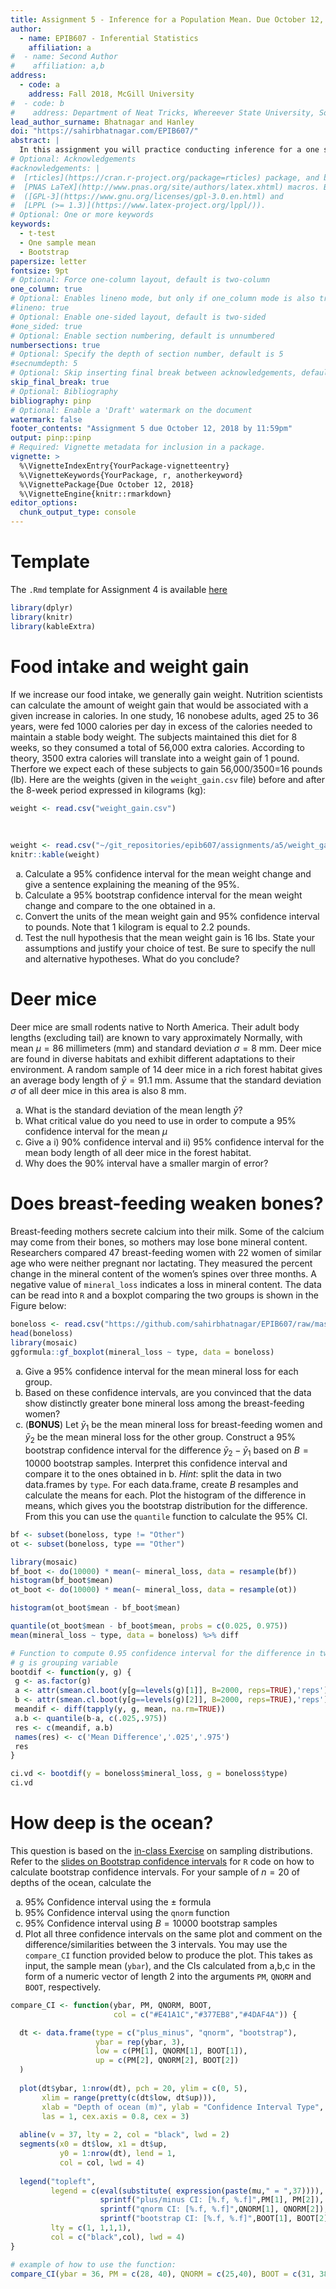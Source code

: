 ```yaml
---
title: Assignment 5 - Inference for a Population Mean. Due October 12, 11:59pm 2018
author:
  - name: EPIB607 - Inferential Statistics
    affiliation: a
#  - name: Second Author
#    affiliation: a,b
address:
  - code: a
    address: Fall 2018, McGill University
#  - code: b
#    address: Department of Neat Tricks, Whereever State University, Someplace, MC, 67890
lead_author_surname: Bhatnagar and Hanley
doi: "https://sahirbhatnagar.com/EPIB607/"
abstract: |
  In this assignment you will practice conducting inference for a one sample mean using either the z procedure, t procedure, or the bootstrap. Answers should be given in full sentences (DO NOT just provide the number). All figures should have appropriately labeled axes, titles and captions (if necessary). All graphs and calculations are to be completed in an R Markdown document using the provided template. You are free to choose any function from any package to complete the assignment. Concise answers will be rewarded. Be brief and to the point. Please submit both the compiled HTML report and the source file (.Rmd) to myCourses by October 12, 2018, 11:59pm. Both HTML and .Rmd files should be saved as 'IDnumber_LastName_FirstName_EPIB607_A5'. 
# Optional: Acknowledgements
#acknowledgements: |
#  [rticles](https://cran.r-project.org/package=rticles) package, and both packages rely on the
#  [PNAS LaTeX](http://www.pnas.org/site/authors/latex.xhtml) macros. Both these sources are
#  ([GPL-3](https://www.gnu.org/licenses/gpl-3.0.en.html) and
#  [LPPL (>= 1.3)](https://www.latex-project.org/lppl/)).
# Optional: One or more keywords
keywords:
  - t-test
  - One sample mean
  - Bootstrap
papersize: letter
fontsize: 9pt
# Optional: Force one-column layout, default is two-column
one_column: true
# Optional: Enables lineno mode, but only if one_column mode is also true
#lineno: true
# Optional: Enable one-sided layout, default is two-sided
#one_sided: true
# Optional: Enable section numbering, default is unnumbered
numbersections: true
# Optional: Specify the depth of section number, default is 5
#secnumdepth: 5
# Optional: Skip inserting final break between acknowledgements, default is false
skip_final_break: true
# Optional: Bibliography 
bibliography: pinp
# Optional: Enable a 'Draft' watermark on the document
watermark: false
footer_contents: "Assignment 5 due October 12, 2018 by 11:59pm"
output: pinp::pinp
# Required: Vignette metadata for inclusion in a package.
vignette: >
  %\VignetteIndexEntry{YourPackage-vignetteentry}
  %\VignetteKeywords{YourPackage, r, anotherkeyword}
  %\VignettePackage{Due October 12, 2018}
  %\VignetteEngine{knitr::rmarkdown}
editor_options: 
  chunk_output_type: console
---
```


# Template {-}

The `.Rmd` template for Assignment 4 is available [here](https://github.com/sahirbhatnagar/EPIB607/raw/master/assignments/a4/a4_template.Rmd)


```r
library(dplyr)
library(knitr)
library(kableExtra)
```



# Food intake and weight gain

If we increase our food intake, we generally gain weight. Nutrition scientists can calculate the amount of weight gain that would be associated with a given increase in calories. In one study, 16 nonobese adults, aged 25 to 36 years, were fed 1000 calories per day in excess of the calories needed to maintain a stable body weight. The subjects maintained this diet for 8 weeks, so they consumed a total of 56,000 extra calories. According to theory, 3500 extra calories will translate into a weight gain of 1 pound. Therfore we expect each of these subjects to gain 56,000/3500=16 pounds (lb). Here are the weights (given in the `weight_gain.csv` file) before and after the 8-week period expressed in kilograms (kg):

```r
weight <- read.csv("weight_gain.csv")
```

<br>

```r
weight <- read.csv("~/git_repositories/epib607/assignments/a5/weight_gain.csv")
knitr::kable(weight)
```


a. Calculate a 95% confidence interval for the mean weight change and give a sentence explaining the meaning of the 95%.
b. Calculate a 95% bootstrap confidence interval for the mean weight change and compare to the one obtained in a.
c. Convert the units of the mean weight gain and 95% confidence interval to pounds. Note that 1 kilogram is equal to 2.2 pounds. 
d. Test the null hypothesis that the mean weight gain is 16 lbs. State your assumptions and justify your choice of test. Be sure to specify the null and alternative hypotheses. What do you conclude?



# Deer mice

Deer mice are small rodents native to North America. Their adult body lengths (excluding tail) are known to vary approximately Normally, with mean $\mu = 86$ millimeters (mm) and standard deviation $\sigma=8$ mm. Deer mice are found in diverse habitats and exhibit different adaptations to their environment. A random sample of 14 deer mice in a rich forest habitat gives an average body length of $\bar{y} = 91.1$ mm. Assume that the standard deviation $\sigma$ of all deer mice in this area is also 8 mm. 

a. What is the standard deviation of the mean length $\bar{y}$?
b. What critical value do you need to use in order to compute a 95% confidence interval for the mean $\mu$
c. Give a i) 90% confidence interval and ii) 95% confidence interval for the mean body length of all deer mice in the forest habitat. 
d. Why does the 90% interval have a smaller margin of error?


# Does breast-feeding weaken bones?

Breast-feeding mothers secrete calcium into their milk. Some of the calcium may come from their bones, so mothers may lose bone mineral content. Researchers compared 47 breast-feeding women with 22 women of similar age who were neither pregnant nor lactating. They measured the percent change in the mineral content of the women's spines over three months. A negative value of `mineral_loss` indicates a loss in mineral content. The data can be read into `R` and a boxplot comparing the two groups is shown in the Figure below:

```r
boneloss <- read.csv("https://github.com/sahirbhatnagar/EPIB607/raw/master/data/boneloss.csv")
head(boneloss)
library(mosaic)
ggformula::gf_boxplot(mineral_loss ~ type, data = boneloss)
```

a. Give a 95% confidence interval for the mean mineral loss for each group. 
b. Based on these confidence intervals, are you convinced that the data show distinctly greater bone mineral loss among the breast-feeding women?
c. (**BONUS**) Let $\bar{y}_1$ be the mean mineral loss for breast-feeding women and $\bar{y}_2$ be the mean mineral loss for the other group. Construct a 95% bootstrap confidence interval for the difference $\bar{y}_2 - \bar{y}_1$ based on $B=10000$ bootstrap samples. Interpret this confidence interval and compare it to the ones obtained in b. _Hint_: split the data in two data.frames by `type`. For each data.frame, create $B$ resamples and calculate the means for each. Plot the histogram of the difference in means, which gives you the bootstrap distribution for the difference. From this you can use the `quantile` function to calculate the 95% CI. 

```r

bf <- subset(boneloss, type != "Other")
ot <- subset(boneloss, type == "Other")

library(mosaic)
bf_boot <- do(10000) * mean(~ mineral_loss, data = resample(bf))
histogram(bf_boot$mean)
ot_boot <- do(10000) * mean(~ mineral_loss, data = resample(ot))

histogram(ot_boot$mean - bf_boot$mean)

quantile(ot_boot$mean - bf_boot$mean, probs = c(0.025, 0.975))
mean(mineral_loss ~ type, data = boneloss) %>% diff

# Function to compute 0.95 confidence interval for the difference in two means
# g is grouping variable
bootdif <- function(y, g) {
 g <- as.factor(g)
 a <- attr(smean.cl.boot(y[g==levels(g)[1]], B=2000, reps=TRUE),'reps')
 b <- attr(smean.cl.boot(y[g==levels(g)[2]], B=2000, reps=TRUE),'reps')
 meandif <- diff(tapply(y, g, mean, na.rm=TRUE))
 a.b <- quantile(b-a, c(.025,.975))
 res <- c(meandif, a.b)
 names(res) <- c('Mean Difference','.025','.975')
 res
}

ci.vd <- bootdif(y = boneloss$mineral_loss, g = boneloss$type)
ci.vd
```




# How deep is the ocean?

This question is based on the [in-class Exercise](https://github.com/sahirbhatnagar/EPIB607/blob/master/exercises/water/students/260194225_water_exercise_epib607.pdf) on sampling distributions. Refer to the [slides on Bootstrap confidence intervals](https://github.com/sahirbhatnagar/EPIB607/raw/master/slides/bootstrap/EPIB607_bootstrap.pdf) for `R` code on how to calculate bootstrap confidence intervals. For your sample of $n=20$ of depths of the ocean, calculate the

a. 95% Confidence interval using the $\pm$ formula
b. 95% Confidence interval using the `qnorm` function
c. 95% Confidence interval using $B=10000$ bootstrap samples
d. Plot all three confidence intervals on the same plot and comment on the difference/similarities between the 3 intervals. You may use the `compare_CI` function provided below to produce the plot. This takes as input, the sample mean (`ybar`), and the CIs calculated from a,b,c in the form of a numeric vector of length 2 into the arguments `PM`, `QNORM` and `BOOT`, respectively. 
  
  
```r
compare_CI <- function(ybar, PM, QNORM, BOOT, 
                       col = c("#E41A1C","#377EB8","#4DAF4A")) {

  dt <- data.frame(type = c("plus_minus", "qnorm", "bootstrap"),
                   ybar = rep(ybar, 3),
                   low = c(PM[1], QNORM[1], BOOT[1]),
                   up = c(PM[2], QNORM[2], BOOT[2])
  )
  
  plot(dt$ybar, 1:nrow(dt), pch = 20, ylim = c(0, 5), 
       xlim = range(pretty(c(dt$low, dt$up))),
       xlab = "Depth of ocean (m)", ylab = "Confidence Interval Type",
       las = 1, cex.axis = 0.8, cex = 3)
  
  abline(v = 37, lty = 2, col = "black", lwd = 2)
  segments(x0 = dt$low, x1 = dt$up,
           y0 = 1:nrow(dt), lend = 1,
           col = col, lwd = 4)
  
  legend("topleft",
         legend = c(eval(substitute( expression(paste(mu," = ",37)))),
                    sprintf("plus/minus CI: [%.f, %.f]",PM[1], PM[2]),
                    sprintf("qnorm CI: [%.f, %.f]",QNORM[1], QNORM[2]),
                    sprintf("bootstrap CI: [%.f, %.f]",BOOT[1], BOOT[2])),
         lty = c(1, 1,1,1),
         col = c("black",col), lwd = 4)
}

# example of how to use the function:
compare_CI(ybar = 36, PM = c(28, 40), QNORM = c(25,40), BOOT = c(31, 38))
```
  



<!-- 
We support several options via the YAML header

- Setting a DOI or URL footer, for example for the CRAN package URL,
  which is placed in the bottom-left footer of the title page and even pages;
- Setting a footer label, for example _YourPackage Vignette_ stating
  your package, which is placed in the bottom-right footer on odd
  pages;
- Setting a free-form author field used on the inside footer;
- Optional _Draft_ watermarking;



## References 

Here we differ from PNAS and suggest natbib. References will appear in
author-year form. Use `\citet{}`, `\citep{}`, etc as usual.

We default to the `jss.bst` style. To switch to a different bibliography
style, please use `biblio-style: style` in the YAML header.


## Inline R Code 

The PNAS sample included a fixed PNG image here, but this document prefers
to show the results and embedding of _R_ code. 

```r
library(ggplot2)
ggplot(mtcars, aes(wt, mpg)) +
    geom_point(size=3, aes(colour=factor(cyl))) +
    theme(legend.position="none")
```

Here we use a standard knitr bloc with explicit options for

- figure width and height (`fig.width`, `fig.height`), both set to three inches;
- whether the code is shown (`echo=TRUE`); and
- the caption (`fig.cap`) as shown above.


## Digital Figures 

Markdown, Pandoc and LaTeX support `.eps` and `.pdf` files.

Figures and Tables should be labelled and referenced in the standard way
using the `\label{}` and `\ref{}` commands.

The R examples above show how to insert a column-wide
figure. To insert a figure wider than one column, please use the
`\begin{figure*}...\end{figure*}` environment. 

One (roundabout) way of doing this is to _not_ actually plot a figure, but to
save it in a file as the following segment shows:

```r
library(ggplot2)
p <- ggplot(data = midwest,
            mapping = aes(x = area,
                          fill = state,
                          color = state)) +
    geom_density(alpha = 0.3)
## save to file
suppressMessages(ggsave("densities.pdf", p))
```

This file is then included via standard LaTeX commands.

\begin{figure*}
  \begin{center}
    \includegraphics[width=0.66\textwidth, height=3.5in]{densities} 
  \end{center}
  \caption{Wide ggplot2 figure}\label{fig}
\end{figure*}


## Typeset Code (But Do Not Run It) 

We can also just show code.

```r
xx <- faithful[,"eruptions"]
fit <- density(xx)
plot(fit)
```

This simply used a pandoc bloc started and ended by three backticks,
with `r` as the language choice.  Similarly, _many_ other languages
can be typeset directly simply by relying on pandoc.


## Single column equations 

Authors may use 1- or 2-column equations in their article, according to
their preference.

To allow an equation to span both columns, options are to use the
`\begin{figure*}...\end{figure*}` environment mentioned above for
figures, or to use the `\begin{widetext}...\end{widetext}` environment
as shown in equation \ref{eqn:example} below.

Please note that this option may run into problems with floats and
footnotes, as mentioned in the [cuted package
documentation](http://texdoc.net/pkg/cuted). In the case of problems
with footnotes, it may be possible to correct the situation using
commands `\footnotemark` and `\footnotetext`.

\begin{equation}
  \begin{aligned}
(x+y)^3&=(x+y)(x+y)^2\\
       &=(x+y)(x^2+2xy+y^2) \\
       &=x^3+3x^2y+3xy^3+x^3. 
       \label{eqn:example} 
  \end{aligned}
\end{equation}


pandoc writes all tables using longtable, which fails in 2-column mode

  Species                    CBS     CV     G3
  ----------------------- ------ ------ ------
  1\. Acetaldehyde           0.0    0.0    0.0
  2\. Vinyl alcohol          9.1    9.6   13.5
  3\. Hydroxyethylidene     50.8   51.2   54.0

  : Comparison of the fitted potential energy surfaces and ab initio
  benchmark electronic energy calculations

-->

